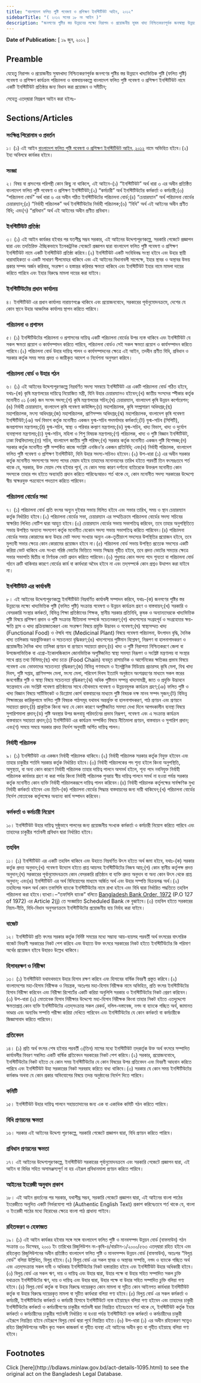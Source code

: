 ```yaml
---
title: "বাংলাদেশ ফলিত পুষ্টি গবেষণা ও প্রশিক্ষণ ইনস্টিটিউট আইন, ২০১২"
sidebarTitle: "( ২০১২ সনের ১৮ নং আইন )"
description: "জনগণের পুষ্টির স্তর উন্নয়নের লক্ষ্যে নিরাপদ ও প্রয়োজনীয় সুষম খাদ্য নিশ্চিতকরণপূর্বক জনস্বাস্থ্য উন্নয়নের জন্য খাদ্যভিত্তিক পুষ্টি (ফলিত পুষ্টি) গবেষণা ও প্রশিক্ষণ কার্যক্রম পরিচালনা ও বাস্তবায়নকল্পে বাংলাদেশ ফলিত পুষ্টি গবেষণা ও প্রশিক্ষণ ইনস্টিটিউট নামে একটি ইনস্টিটিউট প্রতিষ্ঠার লক্ষ্যে প্রণীত আইন"
---
```


**Date of Publication:** [ ১৯ জুন, ২০১২ ]

## Preamble

যেহেতু নিরাপদ ও প্রয়োজনীয় সুষমখাদ্য নিশ্চিতকরণপূর্বক জনগণের পুষ্টির স্তর উন্নয়নে খাদ্যভিত্তিক পুষ্টি (ফলিত পুষ্টি) গবেষণা ও প্রশিক্ষণ কার্যক্রম পরিচালনা ও বাস্তবায়নকল্পে বাংলাদেশ ফলিত পুষ্টি গবেষণা ও প্রশিক্ষণ ইনস্টিটিউট নামে একটি ইনস্টিটিউট প্রতিষ্ঠার জন্য বিধান করা প্রয়োজন ও সমীচীন;

সেহেতু এতদ্‌দ্বারা নিম্নরূপ আইন করা হইলঃ-

## Sections/Articles

### সংক্ষিপ্ত শিরোনাম ও প্রবর্তন

১। (১) এই আইন [বাংলাদেশ ফলিত পুষ্টি গবেষণা ও প্রশিক্ষণ ইনস্টিটিউট আইন, ২০১২](/laws/volume-42/act-1095 "বাংলাদেশ ফলিত পুষ্টি গবেষণা ও প্রশিক্ষণ ইনস্টিটিউট আইন, ২০১২") নামে অভিহিত হইবে।(২) ইহা অবিলম্বে কার্যকর হইবে।

### সংজ্ঞা

২। বিষয় বা প্রসংগের পরিপন্থী কোন কিছু না থাকিলে, এই আইনে-(১) “ইনস্টিটিউট” অর্থ ধারা ৩ এর অধীন প্রতিষ্ঠিত বাংলাদেশ ফলিত পুষ্টি গবেষণা ও প্রশিক্ষণ ইনস্টিটিউট;(২) “কর্মচারী” অর্থ ইনস্টিটিউটের কর্মকর্তা ও কর্মচারী;(৩) “পরিচালনা বোর্ড” অর্থ ধারা ৬ এর অধীন গঠিত ইনস্টিটিউটের পরিচালনা বোর্ড;(৪) “চেয়ারম্যান” অর্থ পরিচালনা বোর্ডের চেয়ারম্যান;(৫) “নির্বাহী পরিচালক” অর্থ ইনস্টিটিউটের নির্বাহী পরিচালক;(৬) “বিধি” অর্থ এই আইনের অধীন প্রণীত বিধি; এবং(৭) “প্রবিধান” অর্থ এই আইনের অধীন প্রণীত প্রবিধান।

### ইনস্টিটিউট প্রতিষ্ঠা

৩। (১) এই আইন কার্যকর হইবার পর যতশীঘ্র সম্ভব সরকার, এই আইনের উদ্দেশ্যপূরণকল্পে, সরকারি গেজেটে প্রজ্ঞাপন দ্বারা এবং তদতিরিক্ত ঐচ্ছিকভাবে ইলেকট্রনিক গেজেটে প্রজ্ঞাপন দ্বারা বাংলাদেশ ফলিত পুষ্টি গবেষণা ও প্রশিক্ষণ ইনস্টিটিউট নামে একটি ইনস্টিটিউট প্রতিষ্ঠা করিবে।(২) ইনস্টিটিউট একটি সংবিধিবদ্ধ সংস্থা হইবে এবং উহার স্থায়ী ধারাবাহিকতা ও একটি সাধারণ সীলমোহর থাকিবে এবং এই আইনের বিধানাবলী সাপেক্ষে, ইহার স্থাবর ও অস্থাবর উভয় প্রকার সম্পদ অর্জন করিবার, সংরক্ষণ ও হস্তান্তর করিবার ক্ষমতা থাকিবে এবং ইনস্টিটিউট ইহার নামে মামলা দায়ের করিতে পারিবে এবং ইহার বিরুদ্ধে মামলা দায়ের করা যাইবে।

### ইনস্টিটিউটের প্রধান কার্যালয়

৪। ইনস্টিটিউট এর প্রধান কার্যালয় নারায়ণগঞ্জে থাকিবে এবং প্রয়োজনবোধে, সরকারের পূর্বানুমোদনক্রমে, দেশের যে কোন স্থানে উহার আঞ্চলিক কার্যালয় স্থাপন করিতে পারিবে।

### পরিচালনা ও প্রশাসন

৫। (১) ইনস্টিটিউটের পরিচালনা ও প্রশাসনের দায়িত্ব একটি পরিচালনা বোর্ডের উপর ন্যস্ত থাকিবে এবং ইনস্টিটিউট যে সকল ক্ষমতা প্রয়োগ ও কার্যসম্পাদন করিতে পারিবে, পরিচালনা বোর্ডও সেই সকল ক্ষমতা প্রয়োগ ও কার্যসম্পাদন করিতে পারিবে।(২) পরিচালনা বোর্ড উহার দায়িত্ব পালন ও কার্যসম্পাদনের ক্ষেত্রে এই আইন, তদধীন প্রণীত বিধি, প্রবিধান ও সরকার কর্তৃক সময় সময় প্রদত্ত ও জারীকৃত আদেশ ও নির্দেশনা অনুসরণ করিবে।

### পরিচালনা বোর্ড ও উহার গঠন

৬। (১) এই আইনের উদ্দেশ্যপূরণকল্পে নিম্নবর্ণিত সদস্য সমন্বয়ে ইনস্টিটিউট এর একটি পরিচালনা বোর্ড গঠিত হইবে, যথাঃ-(ক) কৃষি মন্ত্রণালয়ের দায়িত্বে নিয়োজিত মন্ত্রী, যিনি উহার চেয়ারম্যানও হইবেন;(খ) জাতীয় সংসদের স্পীকার কর্তৃক মনোনীত ০১ (এক) জন সংসদ সদস্য;(গ) কৃষি মন্ত্রণালয়ের সচিব;(ঘ) চেয়ারম্যান, বাংলাদেশ কৃষি উন্নয়ন কর্পোরেশন;(ঙ) নির্বাহী চেয়ারম্যান, বাংলাদেশ কৃষি গবেষণা কাউন্সিল;(চ) মহাপরিচালক, কৃষি সম্প্রসারণ অধিদপ্তর;(ছ) মহাপরিচালক, মৎস্য অধিদপ্তর;(জ) মহাপরিচালক, প্রাণিসম্পদ অধিদপ্তর;(ঝ) মহাপরিচালক, বাংলাদেশ কৃষি গবেষণা ইনস্টিটিউট;(ঞ) অর্থ বিভাগ কর্তৃক মনোনীত একজন যুগ্ম-সচিব পদমর্যাদার কর্মকর্তা;(ট) যুগ্ম-সচিব (সিপিটি), জনপ্রশাসন মন্ত্রণালয়;(ঠ) যুগ্ম-সচিব, স্বাস্থ্য ও পরিবার কল্যাণ মন্ত্রণালয়;(ড) যুগ্ম-সচিব, খাদ্য বিভাগ, খাদ্য ও দুর্যোগ ব্যবস্থাপনা মন্ত্রণালয়;(ঢ) যুগ্ম-সচিব, মহিলা ও শিশু বিষয়ক মন্ত্রণালয়;(ণ) পরিচালক, খাদ্য ও পুষ্টি বিজ্ঞান ইনস্টিটিউট, ঢাকা বিশ্ববিদ্যালয়;(ত) সচিব, বাংলাদেশ জাতীয় পুষ্টি পরিষদ;(থ) সরকার কর্তৃক মনোনীত একজন পুষ্টি বিশেষজ্ঞ;(দ) সরকার কর্তৃক মনোনীত পুষ্টি সম্পর্কিত কাজে সংশ্লিষ্ট এনজিও’র একজন প্রতিনিধি; এবং(ধ) নির্বাহী পরিচালক, বাংলাদেশ ফলিত পুষ্টি গবেষণা ও প্রশিক্ষণ ইনস্টিটিউট, যিনি উহার সদস্য-সচিবও হইবেন।(২) উপ-ধারা (১) এর অধীন সরকার কর্তৃক মনোনীত সদস্যগণের সদস্য পদের মেয়াদ হইবে তাহাদের মনোনয়নের তারিখ হইতে পরবর্তী তিন বৎসরঃতবে শর্ত থাকে যে, সরকার, উক্ত মেয়াদ শেষ হইবার পূর্বে, যে কোন সময় কারণ দর্শানো ব্যতিরেকে উক্তরূপ মনোনীত কোন সদস্যকে তাহার পদ হইতে অব্যাহতি প্রদান করিতে পারিবেঃআরও শর্ত থাকে যে, কোন মনোনীত সদস্য সরকারের উদ্দেশ্যে স্বীয় স্বাক্ষরযুক্ত পত্রযোগে পদত্যাগ করিতে পারিবেন।

### পরিচালনা বোর্ডের সভা

৭। (১) পরিচালনা বোর্ড প্রতি বৎসর অন্যূন দুইবার সভায় মিলিত হইবে এবং সভার তারিখ, সময় ও স্থান চেয়ারম্যান কর্তৃক নির্ধারিত হইবে।(২) পরিচালনা বোর্ডের সভা, চেয়ারম্যান এর সম্মতিক্রমে পরিচালনা বোর্ডের সদস্য সচিবের স্বাক্ষরিত লিখিত নোটিশ দ্বারা আহুত হইবে।(৩) চেয়ারম্যান বোর্ডের সভায় সভাপতিত্ব করিবেন, তবে তাহার অনুপস্থিতিতে সভায় উপস্থিত অন্যান্য সদস্যগণ কর্তৃক মনোনীত যেকোন সদস্য সভায় সভাপতিত্ব করিতে পারিবেন।(৪) পরিচালনা বোর্ডের সভার কোরামের জন্য উহার মোট সদস্য সংখ্যার অন্যূন এক-তৃতীয়াংশ সদস্যের উপস্থিতির প্রয়োজন হইবে, তবে মুলতবী সভার ক্ষেত্রে কোন কোরামের প্রয়োজন হইবে না।(৫) পরিচালনা বোর্ড সভায় উপস্থিত প্রত্যেক সদস্যের একটি করিয়া ভোট থাকিবে এবং সংখ্যা গরিষ্ঠ ভোটের ভিত্তিতে সভায় সিদ্ধান্ত গৃহীত হইবে, তবে প্রদত্ত ভোটের সমতার ক্ষেত্রে সভার সভাপতি দ্বিতীয় বা নির্ণায়ক ভোট প্রদান করিতে পারিবেন।(৬) শুধুমাত্র কোন সদস্য পদে শূন্যতা বা পরিচালনা বোর্ড গঠনে ত্রুটি থাকিবার কারণে বোর্ডের কার্য বা কার্যধারা অবৈধ হইবে না এবং তদ্‌সম্পর্কে কোন প্রশ্নও উত্থাপন করা যাইবে না।

### ইনস্টিটিউট এর কার্যাবলী

৮। এই আইনের উদ্দেশ্যপূরণকল্পে ইনস্টিটিউট নিম্নবর্ণিত কার্যাবলী সম্পাদন করিবে, যথাঃ-(ক) জনগণের পুষ্টির স্তর উন্নয়নের লক্ষ্যে খাদ্যভিত্তিক পুষ্টি (ফলিত পুষ্টি) সংক্রান্ত গবেষণা ও উন্নয়ন কার্যক্রম গ্রহণ ও বাস্তবায়ন;(খ) সরকারি ও বেসরকারি সংস্থার কর্মকর্তা, বিভিন্ন শিক্ষা প্রতিষ্ঠানের শিক্ষক, স্থানীয় সরকার প্রতিনিধি, কৃষক ও অন্যান্যদেরকে খাদ্যভিত্তিক পুষ্টি বিষয়ে প্রশিক্ষণ প্রদান ও পুষ্টি সংক্রান্ত নীতিমালা সম্পর্কে সচেতনকরণ;(গ) খাদ্যশস্যের সংগ্রহপূর্ব ও সংগ্রহোত্তর ক্ষয়-ক্ষতি হ্রাস ও খাদ্য প্রক্রিয়াজাতকরণ এবং সংরক্ষণ বিষয়ে প্রযুক্তি উদ্ভাবন ও গবেষণা;(ঘ) স্বাস্থ্যসম্মত খাদ্য (Functional Food) ও ঔষধি গাছ (Medicinal Plant) বিষয়ে গবেষণা পরিচালনা, উৎপাদন বৃদ্ধি, দৈনিক খাদ্য তালিকায় অন্তর্ভুক্তিকরণ ও সচেতনতা বৃদ্ধিকরণ;(ঙ) খাদ্যশস্যের পুষ্টিমান বিশ্লেষণ, নিরূপণ বা হালনাগাদকরণ ও প্রয়োজনীয় দৈনিক খাদ্য তালিকা প্রণয়ন বা প্রণয়নে সহায়তা প্রদান;(চ) খাদ্য ও পুষ্টি নিরাপত্তা নিশ্চিতকরণে জেলা বা উপজেলাভিত্তিক বা এগ্রো-ইকোলজিক্যাল জোনভিত্তিক অপুষ্টিজনিত স্বাস্থ্য সমস্যা নিরূপণ ও সংশ্লিষ্ট মন্ত্রণালয় বা সংস্থার সাথে প্রাপ্ত তথ্য বিনিময়;(ছ) খাদ্য চক্রে (Food Chain) ব্যবহৃত রাসায়নিক ও আর্সেনিকের ক্ষতিকর প্রভাব বিষয়ে গবেষণা এবং ভোক্তাদের সচেতনতা বৃদ্ধিকরণ;(জ) বিভিন্ন গণমাধ্যম ও ইলেক্ট্রনিক মিডিয়ায় প্রচারসহ কৃষি মেলা, বিশ্ব খাদ্য দিবস, পুষ্টি সপ্তাহ, প্রাণিসম্পদ মেলা, মৎস্য মেলা, পরিবেশ দিবস ইত্যাদি অনুষ্ঠানে অংশগ্রহণের মাধ্যমে সকল স্তরের জনগোষ্ঠীর পুষ্টি ও স্বাস্থ্য বিষয়ে সচেতনতা বৃদ্ধিকরণ;(ঝ) অধিক পুষ্টিমান সম্পন্ন খাদ্যসামগ্রী, জাত ও প্রযুক্তি উদ্ভাবনে স্বতন্ত্রভাবে এবং সংশ্লিষ্ট গবেষণা প্রতিষ্ঠানের সাথে যৌথভাবে গবেষণা ও উন্নয়নমূলক কার্যক্রম গ্রহণ;(ঞ) ফলিত পুষ্টি ও খাদ্য বিজ্ঞান বিষয়ে সার্টিফিকেট ও ডিপ্লোমা কোর্স বাস্তবায়নের মাধ্যমে পুষ্টি বিষয়ক দক্ষ মানব সম্পদ সৃজন;(ট) বিভিন্ন শিক্ষাস্তরের কারিকুলামে ফলিত পুষ্টি বিষয়ক পাঠসমূহ যথাযথ অন্তর্ভুক্ত বা হালনাগাদকরণ, পাঠ প্রণয়ন এবং প্রণয়নে সহায়তা প্রদান;(ঠ) প্রাকৃতিক কিংবা অন্য যে কোন কারণে অপুষ্টিজনিত সমস্যা দেখা দিলে আপদকালীন ব্যবস্থা বিষয়ে সুপারিশমালা প্রদান;(ড) পুষ্টি অবস্থার উপর জলবায়ু পরিবর্তনের প্রভাব নিরূপণ, গবেষণা এবং এ সংক্রান্ত কার্যক্রম বাস্তবায়নে সহায়তা প্রদান;(ঢ) ইনস্টিটিউট এর কার্যক্রম সম্পর্কিত বিষয়ে নীতিমালা প্রণয়ন, বাস্তবায়ন ও সুপারিশ প্রদান; এবং(ণ) সময়ে সময়ে সরকার প্রদত্ত নির্দেশ অনুযায়ী অর্পিত দায়িত্ব পালন।

### নির্বাহী পরিচালক

৯। (১) ইনস্টিটিউট এর একজন নির্বাহী পরিচালক থাকিবে।(২) নির্বাহী পরিচালক সরকার কর্তৃক নিযুক্ত হইবেন এবং তাহার চাকুরীর শর্তাদি সরকার কর্তৃক নির্ধারিত হইবে।(৩) নির্বাহী পরিচালকের পদ শূন্য হইলে কিংবা অনুপস্থিতি, অসুস্থতা, বা অন্য কোন কারণে নির্বাহী পরিচালক তাহার দায়িত্ব পালনে অসমর্থ হইলে, শূন্য পদে নবনিযুক্ত নির্বাহী পরিচালক কার্যভার গ্রহণ না করা পর্যন্ত কিংবা নির্বাহী পরিচালক পুনরায় স্বীয় দায়িত্ব পালনে সমর্থ না হওয়া পর্যন্ত সরকার কর্তৃক মনোনীত কোন ব্যক্তি নির্বাহী পরিচালকরূপে দায়িত্ব পালন করিবেন।(৪) নির্বাহী পরিচালক কর্তৃপক্ষের সার্বক্ষণিক মুখ্য নির্বাহী কর্মকর্তা হইবেন এবং তিনি-(ক) পরিচালনা বোর্ডের সিদ্ধান্ত বাস্তবায়নের জন্য দায়ী থাকিবেন;(খ) পরিচালনা বোর্ডের নির্দেশ মোতাবেক কর্তৃপক্ষের অন্যান্য কার্য সম্পাদন করিবেন।

### কর্মকর্তা ও কর্মচারী নিয়োগ

১০। ইনস্টিটিউট উহার দায়িত্ব সুষ্ঠুভাবে পালনের জন্য প্রয়োজনীয় সংখ্যক কর্মকর্তা ও কর্মচারী নিয়োগ করিতে পারিবে এবং তাহাদের চাকুরীর শর্তাবলী প্রবিধান দ্বারা নির্ধারিত হইবে।

### তহবিল

১১। (১) ইনস্টিটিউট এর একটি তহবিল থাকিবে এবং উহাতে নিম্নবর্ণিত উৎস হইতে অর্থ জমা হইবে, যথাঃ-(ক) সরকার কর্তৃক প্রদত্ত অনুদান;(খ) গবেষণা উদ্যোগ হইতে প্রাপ্ত আয়সহ ইনস্টিটিউটের নিজস্ব আয়;(গ) কোন স্থানীয় কর্তৃপক্ষ প্রদত্ত অনুদান;(ঘ) সরকারের পূর্বানুমোদনক্রমে কোন বেসরকারি প্রতিষ্ঠান বা ব্যক্তি প্রদত্ত অনুদান বা অন্য কোন উৎস থেকে প্রাপ্ত অনুদান; এবং(ঙ) ইনস্টিটিউট এর অর্থ বিনিয়োগের মাধ্যমে অর্জিত অর্থ এবং উহার সম্পত্তি বিক্রয়লব্ধ অর্থ।(২) তহবিলের সকল অর্থ কোন তফসিলি ব্যাংকে ইনস্টিটিউটের নামে রাখা হইবে এবং বিধি দ্বারা নির্ধারিত পদ্ধতিতে তহবিল পরিচালনা করা হইবে।ব্যাখ্যা।–“তফসিলি ব্যাংক” বলিতে [Bangladesh Bank Order, 1972](/laws/volume-16/act-415 "Bangladesh Bank Order, 1972 ") (P.O 127 of 1972) এর Article 2(j) তে সংজ্ঞায়িত Scheduled Bank কে বুঝাইবে।(৩) তহবিল হইতে সরকারের নিয়ম-নীতি, বিধি-বিধান অনুসরণক্রমে ইনস্টিটিউটের প্রয়োজনীয় ব্যয় নির্বাহ করা যাইবে।

### বাজেট

১২। ইনস্টিটিউট প্রতি বৎসর সরকার কর্তৃক নির্দিষ্ট সময়ের মধ্যে সম্ভাব্য আয়-ব্যয়সহ পরবর্তী অর্থ বৎসরের বাৎসরিক বাজেট বিবরণী সরকারের নিকট পেশ করিবে এবং উহাতে উক্ত বৎসরে সরকারের নিকট হইতে ইনস্টিটিউটের কি পরিমাণ অর্থের প্রয়োজন হইবে উহারও উল্লেখ থাকিবে।

### হিসাবরক্ষণ ও নিরীক্ষা

১৩। (১) ইনস্টিটিউট যথাযথভাবে উহার হিসাব রক্ষণ করিবে এবং হিসাবের বার্ষিক বিবরণী প্রস্তুত করিবে।(২) বাংলাদেশের মহা-হিসাব নিরীক্ষক ও নিয়ন্ত্রক, অতঃপর মহা-হিসাব নিরীক্ষক নামে অভিহিত, প্রতি বৎসর ইনস্টিটিউটের হিসাব নিরীক্ষা করিবেন এবং নিরীক্ষা রিপোর্টের একটি করিয়া অনুলিপি সরকার ও ইনস্টিটিউটের নিকট প্রেরণ করিবেন।(৩) উপ-ধারা (২) মোতাবেক হিসাব নিরীক্ষার উদ্দেশ্যে মহা-হিসাব নিরীক্ষক কিংবা তাহার নিকট হইতে এতদু্দ্দেশ্যে ক্ষমতাপ্রাপ্ত কোন ব্যক্তি ইনস্টিটিউটের এতদ্‌সংক্রান্ত সকল রেকর্ড, দলিল-দস্তাবেজ, নগদ বা ব্যাংকে গচ্ছিত অর্থ, জামানত ভাণ্ডার এবং অন্যবিধ সম্পত্তি পরীক্ষা করিয়া দেখিতে পারিবেন এবং ইনস্টিটিউটের যে কোন কর্মকর্তা বা কর্মচারীকে জিজ্ঞাসাবাদ করিতে পারিবেন।

### প্রতিবেদন

১৪। (১) প্রতি অর্থ বৎসর শেষ হইবার পরবর্তী ৩(তিন) মাসের মধ্যে ইনস্টিটিউট তদ্‌কর্তৃক উক্ত অর্থ বৎসরে সম্পাদিত কার্যাবলীর বিবরণ সম্বলিত একটি বার্ষিক প্রতিবেদন সরকারের নিকট পেশ করিবে।(২) সরকার, প্রয়োজনবোধে, ইনস্টিটিউটের নিকট হইতে যে কোন সময় ইনস্টিটিউটের যে কোন বিষয়ের উপর প্রতিবেদন এবং বিবরণী আহবান করিতে পারিবে এবং ইনস্টিটিউট উহা সরকারের নিকট সরবরাহ করিতে বাধ্য থাকিবে।(৩) সরকার যে কোন সময় ইনস্টিটিউটের কর্মকাণ্ড অথবা যে কোন প্রকার অভিযোগের বিষয়ে তদন্ত অনুষ্ঠানের নির্দেশ দিতে পারিবে।

### কমিটি

১৫। ইনস্টিটিউট উহার দায়িত্ব পালনে সহায়তাদানের জন্য এক বা একাধিক কমিটি গঠন করিতে পারিবে।

### বিধি প্রণয়নের ক্ষমতা

১৬। সরকার এই আইনের উদ্দেশ্য পূরণকল্পে, সরকারি গেজেটে প্রজ্ঞাপন দ্বারা, বিধি প্রণয়ন করিতে পারিবে।

### প্রবিধান প্রণয়নের ক্ষমতা

১৭। এই আইনের উদ্দেশ্যপূরণকল্পে, ইনস্টিটিউট সরকারের পূর্বানুমোদনক্রমে এবং সরকারি গেজেটে প্রজ্ঞাপন দ্বারা, এই আইন বা বিধির সহিত অসামঞ্জস্যপূর্ণ না হয় এইরূপ প্রবিধানমালা প্রণয়ন করিতে পারিবে।

### আইনের ইংরেজী অনুবাদ প্রকাশ

১৮। এই আইন প্রবর্তনের পর সরকার, যথাশীঘ্র সম্ভব, সরকারি গেজেটে প্রজ্ঞাপন দ্বারা, এই আইনের বাংলা পাঠের ইংরেজীতে অনূদিত একটি নির্ভরযোগ্য পাঠ (Authentic English Text) প্রকাশ করিবেঃতবে শর্ত থাকে যে, বাংলা ও ইংরেজী পাঠের মধ্যে বিরোধের ক্ষেত্রে বাংলা পাঠ প্রাধান্য পাইবে।

### রহিতকরণ ও হেফাজত

১৯। (১) এই আইন কার্যকর হইবার সঙ্গে সঙ্গে বাংলাদেশ ফলিত পুষ্টি ও মানবসম্পদ উন্নয়ন বোর্ড (বাফমাউব) গঠন সংক্রান্ত ৩০ ডিসেম্বর, ২০০১ ইং তারিখের রিজুলিউশন নং-কৃষি-৪/বারটান-১/২০০০/৫৬৩ এতদ্‌দ্বারা রহিত হইবে এবং রহিতকৃত রিজুলিউশনের অধীন প্রতিষ্ঠিত বাংলাদেশ ফলিত পুষ্টি ও মানবসম্পদ উন্নয়ন বোর্ড (বাফমাউব), অতঃপর “বিলুপ্ত বোর্ড” বলিয়া উল্লিখিত, বিলুপ্ত হইবে।(২) বিলুপ্ত বোর্ড এর সকল স্থাবর ও অস্থাবর সম্পত্তি, নগদ ও ব্যাংকে গচ্ছিত অর্থ এবং এতদ্‌সংক্রান্ত সকল দাবী ও অধিকার ইনস্টিটিউটের নিকট হস্তান্তরিত হইবে এবং ইনস্টিটিউট উহার অধিকারী হইবে।(৩) বিলুপ্ত বোর্ড এর সকল ঋণ, দায় ও দায়িত্ব এবং উহার দ্বারা, উহার পক্ষে বা উহার সহিত সম্পাদিত সকল চুক্তি যথাক্রমে ইনস্টিটিউটের ঋণ, দায় ও দায়িত্ব এবং উহার দ্বারা, উহার পক্ষে বা উহার সহিত সম্পাদিত চুক্তি বলিয়া গণ্য হইবে।(৪) বিলুপ্ত বোর্ড কর্তৃক বা উহার বিরুদ্ধে দায়েরকৃত কোন মামলা বা সূচীত কোন আইনগত কার্যধারা ইনস্টিটিউট কর্তৃক বা উহার বিরুদ্ধে দায়েরকৃত মামলা বা সূচীত কার্যধারা বলিয়া গণ্য হইবে।(৫) বিলুপ্ত বোর্ড এর সকল কর্মকর্তা ও কর্মচারী, ইনস্টিটিউটের কর্মকর্তা ও কর্মচারী হিসাবে ইনস্টিটিউটে ন্যস্ত হইয়াছেন বলিয়া গণ্য হইবেন এবং তাহাদের চাকুরী ইনস্টিটিউটের কর্মকর্তা ও কর্মচারীগণের চাকুরীর শর্তাবলী দ্বারা নিয়ন্ত্রিত হইবেঃতবে শর্ত থাকে যে, ইনস্টিটিউট কর্তৃক ইহার কর্মকর্তা ও কর্মচারীদের চাকুরীর শর্তাবলী নির্ধারিত না হওয়া পর্যন্ত ইনস্টিটিউটে ন্যস্ত কর্মকর্তা ও কর্মচারীদের চাকুরী এইরূপে নিয়ন্ত্রিত হইবে যেইরূপে বিলুপ্ত বোর্ড দ্বারা পূর্বে নিয়ন্ত্রিত হইত।(৬) উপ-ধারা (১) এর অধীন রহিতকরণ সত্ত্বেও রহিত রিজুলিউশনের অধীন কৃত সকল কাজকর্ম বা গৃহীত ব্যবস্থা এই আইনের অধীন কৃত বা গৃহীত হইয়াছে বলিয়া গণ্য হইবে।

## Footnotes

<Note>
  Click [here](http://bdlaws.minlaw.gov.bd/act-details-1095.html) to see the original act on the Bangladesh Legal Database.
</Note>
